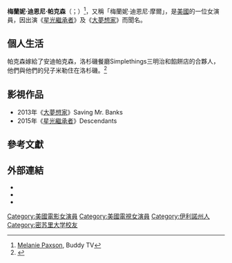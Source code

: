 {{藝人
|本名=Melanie Deanne Paxson
|語言=[[英語|英語]]
|國籍   = {{USA}}
|代表作=《[[星光繼承者|星光繼承者]]》
|教育程度=[[密蘇里大學|密蘇里大學]]
|type=女演員
|name=梅蘭妮·帕克森
|配偶=安迪帕克森
|image=File:Melanie Paxson LF crop.jpg
|caption=|birth_name=
|birth_date={{Birth_date_and_age|1972|9|26}}
|birth_place={{USA}}[[伊利諾州|伊利諾州]][[香檳|香檳]]
|years_active=1999年至今
| imdb     =1232470
}}
'''梅蘭妮·迪恩尼·帕克森'''（{{lang-en|'''Melanie Deanne Paxson'''}}；{{bd|1972年|9月26日}}）<ref>[http://www.buddytv.com/articles/notes-from-the-underbelly/profile/melanie-paxson-info.aspx Melanie Paxson], Buddy TV</ref>，又稱「梅蘭妮·迪恩尼·摩爾」，是[[美國|美國]]的一位女演員，因出演《[[星光繼承者|星光繼承者]]》及《[[大夢想家|大夢想家]]》而聞名。

==個人生活==
帕克森嫁給了安迪帕克森，洛杉磯餐廳Simplethings三明治和餡餅店的合夥人，他們與他們的兒子米勒住在洛杉磯。<ref>{{Cite web |url=http://melaniepaxson.com/ |title=About Melanie |accessdate=2016-08-07 |archive-date=2015-08-01 |archive-url=https://web.archive.org/web/20150801221358/http://melaniepaxson.com/ |dead-url=no }}</ref>

==影視作品==
*2013年《[[大夢想家|大夢想家]]》Saving Mr. Banks
*2015年《[[星光繼承者|星光繼承者]]》Descendants

== 參考文獻 ==
{{Reflist}}

== 外部連結 ==
* {{IMDb name|0601609}}
* {{Twitter|MellyPaxson}}
* {{Instagram|mellypaxson}}

{{Authority control}}
{{DEFAULTSORT:Paxson, Melanie}}

[[Category:美國電影女演員|Category:美國電影女演員]]
[[Category:美國電視女演員|Category:美國電視女演員]]
[[Category:伊利諾州人|Category:伊利諾州人]]
[[Category:密苏里大学校友|Category:密苏里大学校友]]
{{美國人物小作品}}